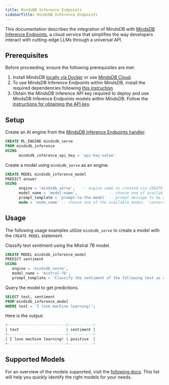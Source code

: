 ```yaml
---
title: MindsDB Inference Endpoints
sidebarTitle: MindsDB Inference Endpoints
---
```


This documentation describes the integration of MindsDB with [MindsDB Inference Endpoints](https://mindsdb-docs.hashnode.space/), a cloud service that simplifies the way developers interact with cutting-edge LLMs through a universal API.

## Prerequisites

Before proceeding, ensure the following prerequisites are met:

1. Install MindsDB [locally via Docker](https://docs.mindsdb.com/setup/self-hosted/docker) or use [MindsDB Cloud](https://cloud.mindsdb.com/).
2. To use MindsDB Inference Endpoints within MindsDB, install the required dependencies following [this instruction](/setup/self-hosted/docker#install-dependencies).
3. Obtain the MindsDB Inference API key required to deploy and use MindsDB Inference Endpoints models within MindsDB. Follow the [instructions for obtaining the API key](https://mindsdb-docs.hashnode.space/docs/authentication).

## Setup

Create an AI engine from the [MindsDB Inference Endpoints handler](https://github.com/mindsdb/mindsdb/tree/staging/mindsdb/integrations/handlers/mindsdb_inference_handler).

```sql
CREATE ML_ENGINE mindsdb_serve
FROM mindsdb_inference
USING
      mindsdb_inference_api_key = 'api-key-value'
```

Create a model using `mindsdb_serve` as an engine.

```sql
CREATE MODEL mindsdb_inference_model
PREDICT answer
USING
      engine = 'mindsdb_serve',   -- engine name as created via CREATE ML_ENGINE
      model_name = 'model-name',              -- choose one of available models
      prompt_template = 'prompt-to-the-model' -- prompt message to be completed by the model
      mode = 'mode_name' -- choose one of the available modes: 'conversational', 'conversational-full'
```

## Usage

The following usage examples utilize `mindsdb_serve` to create a model with the `CREATE MODEL` statement.

Classify text sentiment using the Mistral 7B model.

```sql
CREATE MODEL mindsdb_inference_model
PREDICT sentiment
USING
   engine = 'mindsdb_serve',
   model_name = 'mistral-7b',
   prompt_template = 'Classify the sentiment of the following text as one of `positive`, `neutral` or `negative`: {{text}}';
```

Query the model to get predictions.

```sql
SELECT text, sentiment
FROM mindsdb_inference_model
WHERE text = 'I love machine learning!';
```

Here is the output:

```sql
+--------------------------+-----------+
| text                     | sentiment |
+--------------------------+-----------+
| I love machine learning! | positive  |
+--------------------------+-----------+
```

## Supported Models

For an overview of the models supported, visit the [following docs](https://docs.mdb.ai/). This list will help you quickly identify the right models for your needs.